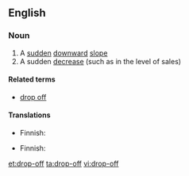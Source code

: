 ==English==

===Noun===
{{en-noun|sg=[[drop]]-[[off]]}}

# A [[sudden]] [[downward]] [[slope]]
# A sudden [[decrease]] (such as in the level of sales)

====Related terms====
* [[drop off]]

====Translations====
{{trans-top|sudden downward slope}}
* Finnish: {{t|fi|pudotus}}
{{trans-mid}}
{{trans-bottom}}

{{trans-top|sudden decrease}}
* Finnish: {{t|fi|pudotus}}
{{trans-mid}}
{{trans-bottom}}

[[et:drop-off]]
[[ta:drop-off]]
[[vi:drop-off]]